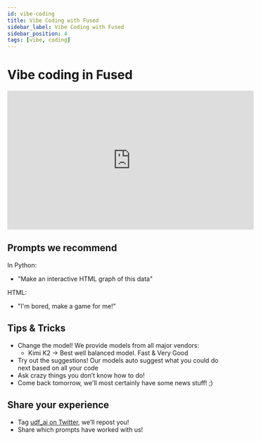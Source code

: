 ```yaml
---
id: vibe-coding
title: Vibe Coding with Fused
sidebar_label: Vibe Coding with Fused
sidebar_position: 4
tags: [vibe, coding]
---
```


# Vibe coding in Fused

<iframe
  width="560"
  height="315"
  src="https://www.youtube.com/embed/vFA5KQVIqxM"
  title="YouTube video player"
  frameborder="0"
  allow="accelerometer; autoplay; clipboard-write; encrypted-media; gyroscope; picture-in-picture"
  allowfullscreen
></iframe>

## Prompts we recommend

In Python:

- "Make an interactive HTML graph of this data"

HTML:

- "I'm bored, make a game for me!"

## Tips & Tricks

- Change the model! We provide models from all major vendors:
    - Kimi K2 -> Best well balanced model. Fast & Very Good
- Try out the suggestions! Our models auto suggest what you could do next based on all your code
- Ask crazy things you don’t know how to do!
- Come back tomorrow, we'll most certainly have some news stuff! ;)

## Share your experience

- Tag [udf_ai on Twitter](https://x.com/udf_ai), we’ll repost you!
- Share which prompts have worked with us!
